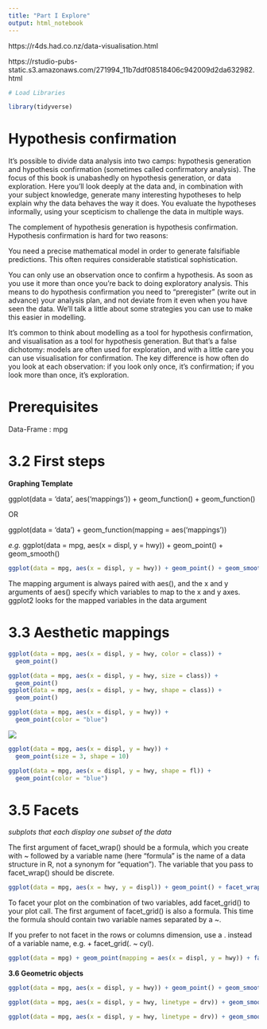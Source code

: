 ```yaml
---
title: "Part I Explore"
output: html_notebook
---
```

https://r4ds.had.co.nz/data-visualisation.html

https://rstudio-pubs-static.s3.amazonaws.com/271994_11b7ddf08518406c942009d2da632982.html

```r
# Load Libraries

library(tidyverse)


```



# Hypothesis confirmation

It’s possible to divide data analysis into two camps: hypothesis generation and hypothesis confirmation (sometimes called confirmatory analysis). The focus of this book is unabashedly on hypothesis generation, or data exploration. Here you’ll look deeply at the data and, in combination with your subject knowledge, generate many interesting hypotheses to help explain why the data behaves the way it does. You evaluate the hypotheses informally, using your scepticism to challenge the data in multiple ways.

The complement of hypothesis generation is hypothesis confirmation. Hypothesis confirmation is hard for two reasons:

You need a precise mathematical model in order to generate falsifiable predictions. This often requires considerable statistical sophistication.

You can only use an observation once to confirm a hypothesis. As soon as you use it more than once you’re back to doing exploratory analysis. This means to do hypothesis confirmation you need to “preregister” (write out in advance) your analysis plan, and not deviate from it even when you have seen the data. We’ll talk a little about some strategies you can use to make this easier in modelling.

It’s common to think about modelling as a tool for hypothesis confirmation, and visualisation as a tool for hypothesis generation. But that’s a false dichotomy: models are often used for exploration, and with a little care you can use visualisation for confirmation. The key difference is how often do you look at each observation: if you look only once, it’s confirmation; if you look more than once, it’s exploration.

# Prerequisites

Data-Frame : mpg

# 3.2 First steps

**Graphing Template**

ggplot(data = 'data', aes('mappings')) + geom_function() + geom_function()

OR

ggplot(data = 'data') + geom_function(mapping = aes('mappings'))

*e.g.*
ggplot(data = mpg, aes(x = displ, y = hwy)) + geom_point() + geom_smooth()


```r
ggplot(data = mpg, aes(x = displ, y = hwy)) + geom_point() + geom_smooth()

```

 The mapping argument is always paired with aes(), and the x and y arguments of aes() specify which variables to map to the x and y axes. ggplot2 looks for the mapped variables in the data argument
 


# 3.3 Aesthetic mappings

```r
ggplot(data = mpg, aes(x = displ, y = hwy, color = class)) + 
  geom_point()
```


```r
ggplot(data = mpg, aes(x = displ, y = hwy, size = class)) + 
  geom_point()
ggplot(data = mpg, aes(x = displ, y = hwy, shape = class)) + 
  geom_point()
```


```r
ggplot(data = mpg, aes(x = displ, y = hwy)) + 
  geom_point(color = "blue")
```

![](C:/learning_github/coding_data/coursera/statistics_with_r/r_for_ds/shapes-1.png)

```r
ggplot(data = mpg, aes(x = displ, y = hwy)) + 
  geom_point(size = 3, shape = 10)
```


```r
ggplot(data = mpg, aes(x = displ, y = hwy, shape = fl)) + 
  geom_point(color = "blue")
```



# 3.5 Facets

*subplots that each display one subset of the data*

The first argument of facet_wrap() should be a formula, which you create with ~ followed by a variable name (here “formula” is the name of a data structure in R, not a synonym for “equation”). The variable that you pass to facet_wrap() should be discrete.

```r
ggplot(data = mpg, aes(x = hwy, y = displ)) + geom_point() + facet_wrap(~ class, nrow = 2)
```

To facet your plot on the combination of two variables, add facet_grid() to your plot call. The first argument of facet_grid() is also a formula. This time the formula should contain two variable names separated by a ~.

If you prefer to not facet in the rows or columns dimension, use a . instead of a variable name, e.g. + facet_grid(. ~ cyl).

```r
ggplot(data = mpg) + geom_point(mapping = aes(x = displ, y = hwy)) + facet_grid(drv~ class)
```




**3.6 Geometric objects**

```r
ggplot(data = mpg, aes(x = displ, y = hwy)) + geom_point() + geom_smooth(se = FALSE)
```

```r
ggplot(data = mpg, aes(x = displ, y = hwy, linetype = drv)) + geom_smooth()
```

```r
ggplot(data = mpg, aes(x = displ, y = hwy, linetype = drv)) + geom_smooth(show.legend = FALSE)

```









































 
 
 
 
 
 
 
 
 
 
 
 
 
 
 
 
 
 
 
 
 
 
 
 
 
 
 
 
 
 
 
 
 
 
 
 
 
 
 
 
 
 
 
 
 
 
 
 
 
 
 
 
 
 
 
 
 
 
 
 
 
 
 
 
 
 
 
 
 
 
 
 
 
 
 
 
 